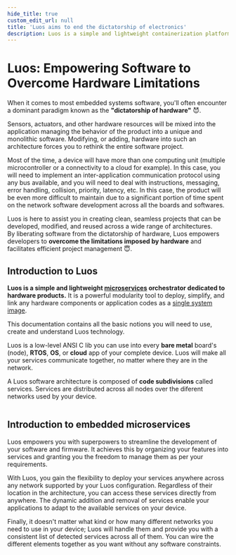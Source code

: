 ```yaml
---
hide_title: true
custom_edit_url: null
title: 'Luos aims to end the dictatorship of electronics'
description: Luos is a simple and lightweight containerization platform dedicated to embedded systems enabling a microservices architecture for electronics.
---
```



# Luos: Empowering Software to Overcome Hardware Limitations

When it comes to most embedded systems software, you'll often encounter a dominant paradigm known as the **"dictatorship of hardware"** 😈.

Sensors, actuators, and other hardware resources will be mixed into the application managing the behavior of the product into a unique and monolithic software. Modifying, or adding, hardware into such an architecture forces you to rethink the entire software project.

Most of the time, a device will have more than one computing unit (multiple microcontroller or a connectivity to a cloud for example). In this case, you will need to implement an inter-application communication protocol using any bus available, and you will need to deal with instructions, messaging, error handling, collision, priority, latency, etc. In this case, the product will be even more difficult to maintain due to a significant portion of time spent on the network software development across all the boards and softwares.

Luos is here to assist you in creating clean, seamless projects that can be developed, modified, and reused across a wide range of architectures.<br/>By liberating software from the dictatorship of hardware, Luos empowers developers to **overcome the limitations imposed by hardware** and facilitates efficient project management 😇.

## Introduction to Luos

**Luos is a simple and lightweight <a href="https://en.wikipedia.org/wiki/Microservices" target="_blank" rel="external nofollow">microservices<IconExternalLink width="10"></IconExternalLink></a> orchestrator dedicated to hardware products.** It is a powerful modularity tool to deploy, simplify, and link any hardware components or application codes as a <a href="https://en.wikipedia.org/wiki/Single_system_image" target="_blank" rel="external nofollow">single system image<IconExternalLink width="10"></IconExternalLink></a>.

This documentation contains all the basic notions you will need to use, create and understand Luos technology.

Luos is a low-level ANSI C lib you can use into every **bare metal** board's (<Tooltip def={useDocusaurusContext().siteConfig.customFields.node_def}>node</Tooltip>), **RTOS**, **OS**, or **cloud** app of your complete device. Luos will make all your services communicate together, no matter where they are in the network.

A Luos software architecture is composed of **code subdivisions** called <Tooltip def={useDocusaurusContext().siteConfig.customFields.service_def}>services</Tooltip>. Services are distributed across all <Tooltip def={useDocusaurusContext().siteConfig.customFields.node_def}>nodes</Tooltip> over the diferent networks used by your device.

<div align="center">
  <Image
    sources={{
      light: '/assets/images/feature-service-package-node-board.png',
      dark: '/assets/images/luos-layers-white.png',
    }}
  />
</div>

## Introduction to embedded microservices

Luos empowers you with superpowers to streamline the development of your software and firmware. It achieves this by organizing your features into services and granting you the freedom to manage them as per your requirements.

With Luos, you gain the flexibility to deploy your services anywhere across any network supported by your Luos configuration. Regardless of their location in the architecture, you can access these services directly from anywhere. The dynamic addition and removal of services enable your applications to adapt to the available services on your device.

Finally, it doesn't matter what kind or how many different networks you need to use in your device; Luos will handle them and provide you with a consistent list of detected services across all of them. You can wire the different elements together as you want without any software constraints.

